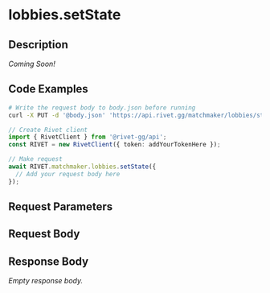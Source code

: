

# lobbies.setState

## Description

*Coming Soon!*


## Code Examples

<CodeGroup title='Request' tag='PUT' label='https://api.rivet.gg/matchmaker/lobbies/state'>

```bash {{ "title": "cURL" }}
# Write the request body to body.json before running
curl -X PUT -d '@body.json' 'https://api.rivet.gg/matchmaker/lobbies/state'
```

```ts
// Create Rivet client
import { RivetClient } from '@rivet-gg/api';
const RIVET = new RivetClient({ token: addYourTokenHere });

// Make request
await RIVET.matchmaker.lobbies.setState({
  // Add your request body here
});
```

</CodeGroup>


## Request Parameters


## Request Body




## Response Body

_Empty response body._
